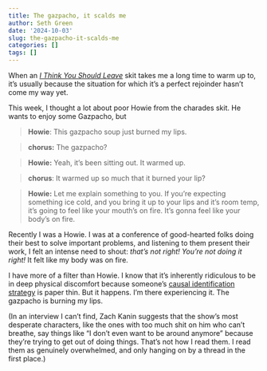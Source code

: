 ```yaml
---
title: The gazpacho, it scalds me
author: Seth Green
date: '2024-10-03'
slug: the-gazpacho-it-scalds-me
categories: []
tags: []
---
```


When an _[I Think You Should Leave](https://www.nytimes.com/2023/06/02/magazine/tim-robinson-i-think-you-should-leave.html)_ skit takes me a long time to warm up to, it's usually because the situation for which it's a perfect rejoinder hasn't come my way yet. 

This week, I thought a lot about poor Howie from the charades skit. He wants to enjoy some Gazpacho, but

> **Howie**: This gazpacho soup just burned my lips. 

> **chorus:** The gazpacho? 

>  **Howie:** Yeah, it's been sitting out. It warmed up. 

> **chorus**: It warmed up so much that it burned your lip? 

>  **Howie:** Let me explain something to you. If you're expecting something ice cold, and you bring it up to your lips and it's room temp, it's going to feel like your mouth's on fire. It's gonna feel like your body's on fire.

Recently I was a Howie. I was at a conference of good-hearted folks doing their best to solve important problems, and listening to them present their work, I felt an intense need to shout: _that's not right! You're not doing it right!_ It felt like my body was on fire.

I have more of a filter than Howie. I know that it's inherently ridiculous to be in deep physical discomfort because someone's [causal identification strategy](https://www.aeaweb.org/articles?id=10.1257/jep.15.4.69) is paper thin. But it happens. I'm there experiencing it. The gazpacho is burning my lips. 

(In an interview I can't find, Zach Kanin suggests that the show's most desperate characters, like the ones with too much shit on him who can't breathe, say things like "I don't even want to be around anymore" because they're trying to get out of doing things. That's not how I read them. I read them as genuinely overwhelmed, and only hanging on by a thread in the first place.)
